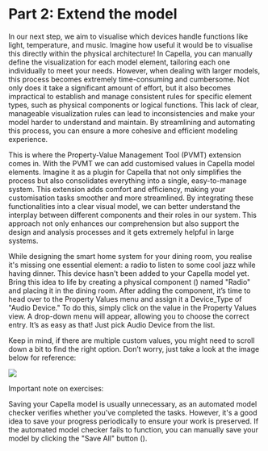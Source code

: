 # Part 2: Extend the model

In our next step, we aim to visualise which devices handle functions like light, temperature, and music. Imagine how useful it would be to visualise this directly within the physical architecture! In Capella, you can manually define the visualization for each model element, tailoring each one individually to meet your needs. However, when dealing with larger models, this process becomes extremely time-consuming and cumbersome. Not only does it take a significant amount of effort, but it also becomes impractical to establish and manage consistent rules for specific element types, such as physical components or logical functions. This lack of clear, manageable visualization rules can lead to inconsistencies and make your model harder to understand and maintain. By streamlining and automating this process, you can ensure a more cohesive and efficient modeling experience.

This is where the Property-Value Management Tool (PVMT) extension comes in. With the PVMT we can add customised values in Capella model elements. Imagine it as a plugin for Capella that not only simplifies the process but also consolidates everything into a single, easy-to-manage system. This extension adds comfort and efficiency, making your customisation tasks smoother and more streamlined. By integrating these functionalities into a clear visual model, we can better understand the interplay between different components and their roles in our system. This approach not only enhances our comprehension but also support the design and analysis processes and it gets extremely helpful in large systems.

While designing the smart home system for your dining room, you realise it's missing one essential element: a radio to listen to some cool jazz while having dinner. This device hasn't been added to your Capella model yet. Bring this idea to life by creating a physical component (<CaIcon name="physicalComponent" />) named "Radio" and placing it in the dining room. After adding the component, it’s time to head over to the Property Values menu and assign it a Device_Type of "Audio Device." To do this, simply click on the value in the Property Values view. A drop-down menu will appear, allowing you to choose the correct entry. It’s as easy as that! Just pick Audio Device from the list.

Keep in mind, if there are multiple custom values, you might need to scroll down a bit to find the right option. Don’t worry, just take a look at the image below for reference:

![](./PVMT_Chapter1_Part2_Image01.png)

Important note on exercises:

Saving your Capella model is usually unnecessary, as an automated model checker verifies whether you've completed the tasks. However, it's a good idea to save your progress periodically to ensure your work is preserved. If the automated model checker fails to function, you can manually save your model by clicking the "Save All" button (<CaIcon name="saveAll" />).

